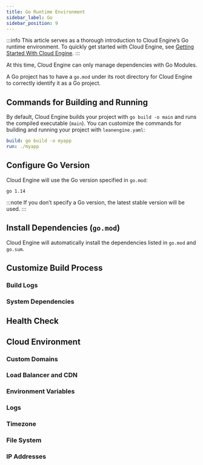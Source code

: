 ```yaml
---
title: Go Runtime Environment
sidebar_label: Go
sidebar_position: 9
---
```



:::info
This article serves as a thorough introduction to Cloud Engine’s Go runtime environment. To quickly get started with Cloud Engine, see [Getting Started With Cloud Engine](/sdk/engine/deploy/getting-started).
:::

At this time, Cloud Engine can only manage dependencies with Go Modules.

A Go project has to have a `go.mod` under its root directory for Cloud Engine to correctly identify it as a Go project.

## Commands for Building and Running

By default, Cloud Engine builds your project with `go build -o main` and runs the compiled executable (`main`). You can customize the commands for building and running your project with `leanengine.yaml`:

```yaml title='leanengine.yaml'
build: go build -o myapp
run: ./myapp
```

## Configure Go Version

Cloud Engine will use the Go version specified in `go.mod`:

```plain title='go.mod'
go 1.14
```

:::note
If you don’t specify a Go version, the latest stable version will be used.
:::

## Install Dependencies (`go.mod`)

Cloud Engine will automatically install the dependencies listed in `go.mod` and `go.sum`.

## Customize Build Process

<BuildingScripts />

### Build Logs

<BuildingBuildLogs />

### System Dependencies

<BuildingSystemDependencies />

## Health Check

<CloudHealthCheck />

## Cloud Environment

### Custom Domains

<CloudCustomDomain />

### Load Balancer and CDN

<CloudLoadBalancer only="go" />

### Environment Variables

<CloudEnvironments />

### Logs

<CloudLogs only="go" />

### Timezone

<CloudTimezone />

### File System

<CloudFilesystem />

### IP Addresses

<CloudInternetAddress />
